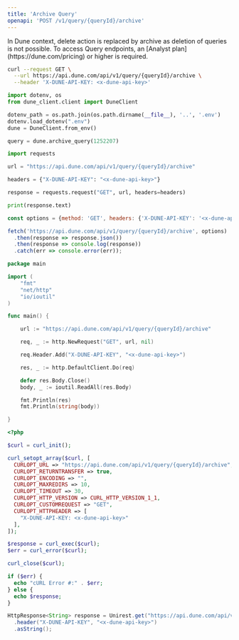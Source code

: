 ```yaml
---
title: 'Archive Query'
openapi: 'POST /v1/query/{queryId}/archive'
---
```


<Tip>
In Dune context, delete action is replaced by archive as deletion of queries is not possible.
</Tip>

<Note>
To access Query endpoints, an [Analyst plan](https://dune.com/pricing) or higher is required.
</Note>

<RequestExample>

```bash cURL
curl --request GET \
  --url https://api.dune.com/api/v1/query/{queryId}/archive \
  --header 'X-DUNE-API-KEY: <x-dune-api-key>'
```

```python Python SDK
import dotenv, os
from dune_client.client import DuneClient

dotenv_path = os.path.join(os.path.dirname(__file__), '..', '.env')
dotenv.load_dotenv(".env")
dune = DuneClient.from_env()

query = dune.archive_query(1252207)
```

```python Python
import requests

url = "https://api.dune.com/api/v1/query/{queryId}/archive"

headers = {"X-DUNE-API-KEY": "<x-dune-api-key>"}

response = requests.request("GET", url, headers=headers)

print(response.text)

```

```javascript JavaScript
const options = {method: 'GET', headers: {'X-DUNE-API-KEY': '<x-dune-api-key>'}};

fetch('https://api.dune.com/api/v1/query/{queryId}/archive', options)
  .then(response => response.json())
  .then(response => console.log(response))
  .catch(err => console.error(err));
```

```go Go
package main

import (
	"fmt"
	"net/http"
	"io/ioutil"
)

func main() {

	url := "https://api.dune.com/api/v1/query/{queryId}/archive"

	req, _ := http.NewRequest("GET", url, nil)

	req.Header.Add("X-DUNE-API-KEY", "<x-dune-api-key>")

	res, _ := http.DefaultClient.Do(req)

	defer res.Body.Close()
	body, _ := ioutil.ReadAll(res.Body)

	fmt.Println(res)
	fmt.Println(string(body))

}
```

```php PHP
<?php

$curl = curl_init();

curl_setopt_array($curl, [
  CURLOPT_URL => "https://api.dune.com/api/v1/query/{queryId}/archive",
  CURLOPT_RETURNTRANSFER => true,
  CURLOPT_ENCODING => "",
  CURLOPT_MAXREDIRS => 10,
  CURLOPT_TIMEOUT => 30,
  CURLOPT_HTTP_VERSION => CURL_HTTP_VERSION_1_1,
  CURLOPT_CUSTOMREQUEST => "GET",
  CURLOPT_HTTPHEADER => [
    "X-DUNE-API-KEY: <x-dune-api-key>"
  ],
]);

$response = curl_exec($curl);
$err = curl_error($curl);

curl_close($curl);

if ($err) {
  echo "cURL Error #:" . $err;
} else {
  echo $response;
}
```

```java Java
HttpResponse<String> response = Unirest.get("https://api.dune.com/api/v1/query/{queryId}/archive")
  .header("X-DUNE-API-KEY", "<x-dune-api-key>")
  .asString();
```

</RequestExample>